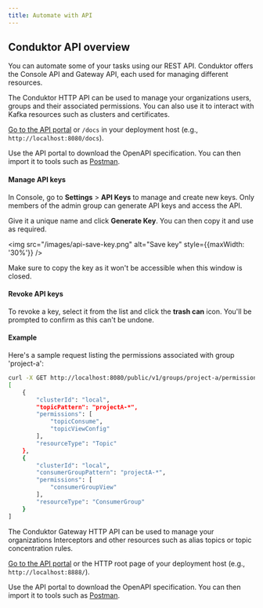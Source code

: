 ```yaml
---
title: Automate with API
---
```


## Conduktor API overview

You can automate some of your tasks using our REST API. Conduktor offers the Console API and Gateway API, each used for managing different resources.

<Tabs>
<TabItem  value="Console" label="Console API">

The Conduktor HTTP API can be used to manage your organizations users, groups and their associated permissions. You can also use it to interact with Kafka resources such as clusters and certificates.

[Go to the API portal](https://developers.conduktor.io/?product=console) or `/docs` in your deployment host (e.g., `http://localhost:8080/docs`).

Use the API portal to download the OpenAPI specification. You can then import it to tools such as [Postman](https://www.postman.com/).

#### Manage API keys

In Console, go to **Settings** > **API Keys** to manage and create new keys. Only members of the admin group can generate API keys and access the API.

Give it a unique name and click **Generate Key**. You can then copy it and use as required.

<img src="/images/api-save-key.png" alt="Save key" style={{maxWidth: '30%'}} />

Make sure to copy the key as it won't be accessible when this window is closed.

#### Revoke API keys

To revoke a key, select it from the list and click the **trash can** icon. You'll be prompted to confirm as this can't be undone.

#### Example

Here's a sample request listing the permissions associated with group 'project-a':

```bash
curl -X GET http://localhost:8080/public/v1/groups/project-a/permissions -H "Authorization: Bearer {token}"
[
    {
        "clusterId": "local",
        "topicPattern": "projectA-*",
        "permissions": [
            "topicConsume",
            "topicViewConfig"
        ],
        "resourceType": "Topic"
    },
    {
        "clusterId": "local",
        "consumerGroupPattern": "projectA-*",
        "permissions": [
            "consumerGroupView"
        ],
        "resourceType": "ConsumerGroup"
    }
]
```

</TabItem>
<TabItem  value="Gateway" label="Gateway API">

The Conduktor Gateway HTTP API can be used to manage your organizations Interceptors and other resources such as alias topics or topic concentration rules.

[Go to the API portal](https://developers.conduktor.io/?product=gateway) or the HTTP root page of your deployment host (e.g., `http://localhost:8888/`).

Use the API portal to download the OpenAPI specification. You can then import it to tools such as [Postman](https://www.postman.com/).

</TabItem>
</Tabs>